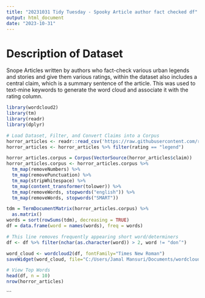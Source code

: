 ---
title: "20231031 Tidy Tuesday - Spooky Article author fact checked df"
output: html_document
date: "2023-10-31"
---
# Description of Dataset
Snope Articles written by authors who fact-check various urban legends and stories and give them various ratings, within the dataset also includes a central claim, which is a summary sentence of the article. This was used to text-mine keywords to generate the word cloud and associate it with the rating column. 

```{r loading libraries}
library(wordcloud2)
library(tm)
library(readr)
library(dplyr)
```

```{r data-prep}
# Load Dataset, Filter, and Convert Claims into a Corpus
horror_articles <- readr::read_csv('https://raw.githubusercontent.com/rfordatascience/tidytuesday/master/data/2023/2023-10-31/horror_articles.csv')
horror_articles <- horror_articles %>% filter(rating == "legend")

horror_articles.corpus = Corpus(VectorSource(horror_articles$claim))
horror_articles.corpus <- horror_articles.corpus %>%
  tm_map(removeNumbers) %>%
  tm_map(removePunctuation) %>%
  tm_map(stripWhitespace) %>%
  tm_map(content_transformer(tolower)) %>%
  tm_map(removeWords, stopwords("english")) %>%
  tm_map(removeWords, stopwords("SMART"))

tdm = TermDocumentMatrix(horror_articles.corpus) %>%
  as.matrix()
words = sort(rowSums(tdm), decreasing = TRUE)
df = data.frame(word = names(words), freq = words)

# This line removes frequently appearing short word/determiners
df <- df %>% filter(nchar(as.character(word)) > 2, word != "don’")
```

```{r wordcloud}
word_cloud <- wordcloud2(df, fontFamily="Times New Roman")
saveWidget(word_cloud, file="C:/Users/Jamal Mansuri/Documents/wordcloud.html")
```

```{r view-data}
# View Top Words
head(df, n = 10)
nrow(horror_articles)
```
```

